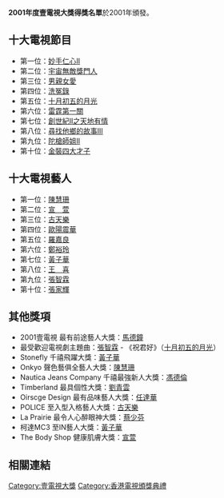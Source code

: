 {{Unreferenced|time=2022-02-08T09:41:01+00:00}}
'''2001年度壹電視大獎得獎名單'''於2001年頒發。

== 十大電視節目 ==
*第一位：[[妙手仁心II|妙手仁心II]] 
*第二位：[[宇宙無敵獎門人|宇宙無敵獎門人]]
*第三位：[[男親女愛|男親女愛]]
*第四位：[[洗冤錄|洗冤錄]]
*第五位：[[十月初五的月光|十月初五的月光]]
*第六位：[[雷霆第一關|雷霆第一關]] 
*第七位：[[創世紀II天地有情|創世紀II之天地有情]]
*第八位：[[尋找他鄉的故事III|尋找他鄉的故事III]]
*第九位：[[陀槍師姐II|陀槍師姐II]] 
*第十位：[[金裝四大才子|金裝四大才子]]

== 十大電視藝人 ==
*第一位：[[陳慧珊|陳慧珊]]
*第二位：[[宣萱|宣　萱]]
*第三位：[[古天樂|古天樂]]
*第四位：[[歐陽震華|歐陽震華]]
*第五位：[[羅嘉良|羅嘉良]]
*第六位：[[鄭裕玲|鄭裕玲]]
*第七位：[[黃子華|黃子華]]
*第八位：[[王喜|王　喜]]
*第九位：[[張智霖|張智霖]]
*第十位：[[張家輝|張家輝]]

== 其他獎項 ==
*2001壹電視 最有前途藝人大獎：[[馬德鐘|馬德鐘]]
*最受歡迎電視劇主題曲：[[張智霖|張智霖]] - 《祝君好》（[[十月初五的月光|十月初五的月光]]）
*Stonefly 千禧飛躍大獎：[[黃子華|黃子華]]
*Onkyo 聲色藝俱全藝人大獎：[[陳慧珊|陳慧珊]]
*Nautica Jeans Company 千禧最強新人大獎：[[馮德倫|馮德倫]]
*Timberland 最具個性大獎：[[劉青雲|劉青雲]]
*Oirscge Design 最有品味藝人大獎：[[任達華|任達華]]
*POLICE 至入型入格藝人大獎：[[古天樂|古天樂]]
*La Prairie 最令人心醉眼神大獎：[[蔡少芬|蔡少芬]]
*柯達MC3 至IN藝人大獎：[[黃子華|黃子華]]
*The Body Shop 健康肌膚大獎：[[宣萱|宣萱]]

== 相關連結 ==
{{壹電視大獎}}
{{香港電視頒獎典禮}}

[[Category:壹電視大獎|Category:壹電視大獎]]
[[Category:香港電視頒獎典禮|Category:香港電視頒獎典禮]]